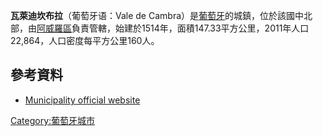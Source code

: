 {{Coord|40|51|N|8|24|W|display=title}}

'''瓦萊迪坎布拉'''（葡萄牙语：Vale de Cambra）是[[葡萄牙|葡萄牙]]的城鎮，位於該國中北部，由[[阿威羅區|阿威羅區]]負責管轄，始建於1514年，面積147.33平方公里，2011年人口22,864，人口密度每平方公里160人。

==參考資料==
*[http://www.cm-valedecambra.pt/ Municipality official website] {{Wayback|url=http://www.cm-valedecambra.pt/ |date=20170409170426 }}

{{Portugal-geo-stub}}
[[Category:葡萄牙城市|Category:葡萄牙城市]]